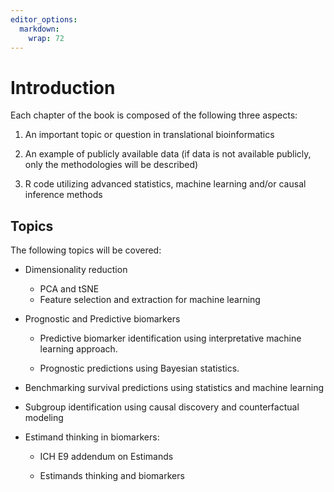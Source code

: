 ```yaml
---
editor_options: 
  markdown: 
    wrap: 72
---
```


# Introduction

Each chapter of the book is composed of the following three aspects:

1.  An important topic or question in translational bioinformatics

2.  An example of publicly available data (if data is not available
    publicly, only the methodologies will be described)

3.  R code utilizing advanced statistics, machine learning and/or causal
    inference methods

## Topics

The following topics will be covered:

-   Dimensionality reduction
    -   PCA and tSNE
    -   Feature selection and extraction for machine learning

-   Prognostic and Predictive biomarkers

    -    Predictive biomarker identification using interpretative
        machine learning approach.

    -   Prognostic predictions using Bayesian statistics.

-   Benchmarking survival predictions using statistics and machine
    learning

-   Subgroup identification using causal discovery and counterfactual
    modeling

-   Estimand thinking in biomarkers:

    -   ICH E9 addendum on Estimands

    -   Estimands thinking and biomarkers
